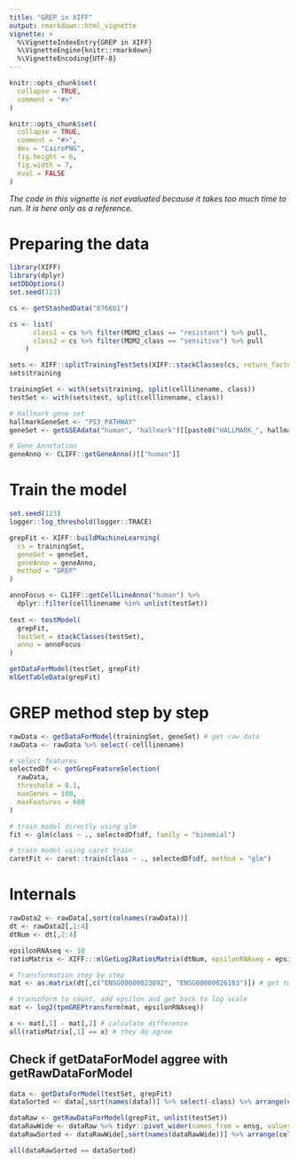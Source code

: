 ```yaml
---
title: "GREP in XIFF"
output: rmarkdown::html_vignette
vignette: >
  %\VignetteIndexEntry{GREP in XIFF}
  %\VignetteEngine{knitr::rmarkdown}
  %\VignetteEncoding{UTF-8}
---
```


```r
knitr::opts_chunk$set(
  collapse = TRUE,
  comment = "#>"
)
```

```r
knitr::opts_chunk$set(
  collapse = TRUE,
  comment = "#>",
  dev = "CairoPNG",
  fig.height = 6,
  fig.width = 7,
  eval = FALSE
)
```

*The code in this vignette is not evaluated because it takes too much time to run. It is here only as a reference.*

# Preparing the data

```r
library(XIFF)
library(dplyr)
setDbOptions()
set.seed(123)

cs <- getStashedData("0766b1")

cs <- list(
      class1 = cs %>% filter(MDM2_class == "resistant") %>% pull,
      class2 = cs %>% filter(MDM2_class == "sensitive") %>% pull
    )

sets <- XIFF::splitTrainingTestSets(XIFF::stackClasses(cs, return_factor = TRUE), 0.2)
sets$training

trainingSet <- with(sets$training, split(celllinename, class))
testSet <- with(sets$test, split(celllinename, class))

# Hallmark gene set
hallmarkGeneSet <- "P53_PATHWAY"
geneSet <- getGSEAdata("human", "hallmark")[[paste0("HALLMARK_", hallmarkGeneSet)]]

# Gene Annotation
geneAnno <- CLIFF::getGeneAnno()[["human"]]
```

# Train the model

```r
set.seed(123)
logger::log_threshold(logger::TRACE)

grepFit <- XIFF::buildMachineLearning(
  cs = trainingSet,
  geneSet = geneSet,
  geneAnno = geneAnno,
  method = "GREP"
)

annoFocus <- CLIFF::getCellLineAnno("human") %>%
  dplyr::filter(celllinename %in% unlist(testSet))
  
test <- testModel(
  grepFit,
  testSet = stackClasses(testSet),
  anno = annoFocus
)

```

```r
getDataForModel(testSet, grepFit)
mlGetTableData(grepFit)
```

# GREP method step by step

```r
rawData <- getDataForModel(trainingSet, geneSet) # get raw data
rawData <- rawData %>% select(-celllinename)

# select features
selectedDf <- getGrepFeatureSelection(
  rawData,
  threshold = 0.1,
  maxGenes = 100,
  maxFeatures = 600
)

# train model directly using glm
fit <- glm(class ~ ., selectedDf$df, family = "binomial")

# train model using caret train
caretFit <- caret::train(class ~ ., selectedDf$df, method = "glm")

```
# Internals

```r
rawData2 <- rawData[,sort(colnames(rawData))]
dt <- rawData2[,1:4]
dtNum <- dt[,2:4]

epsilonRNAseq <- 10
ratioMatrix <- XIFF:::mlGetLog2RatiosMatrix(dtNum, epsilonRNAseq = epsilonRNAseq)

# Transformation step by step
mat <- as.matrix(dt[,c("ENSG00000023892", "ENSG00000026103")]) # get two columns

# transoform to count, add epsilon and get back to log scale
mat <- log2(tpmGREPtransform(mat, epsilonRNAseq))

x <- mat[,1] - mat[,2] # calculate difference
all(ratioMatrix[,1] == x) # they do agree

```

## Check if getDataForModel aggree with getRawDataForModel

```r
data <- getDataForModel(testSet, grepFit)
dataSorted <- data[,sort(names(data))] %>% select(-class) %>% arrange(celllinename)

dataRaw <- getRawDataForModel(grepFit, unlist(testSet))
dataRawWide <- dataRaw %>% tidyr::pivot_wider(names_from = ensg, values_from = score)
dataRawSorted <- dataRawWide[,sort(names(dataRawWide))] %>% arrange(celllinename)

all(dataRawSorted == dataSorted)

```

